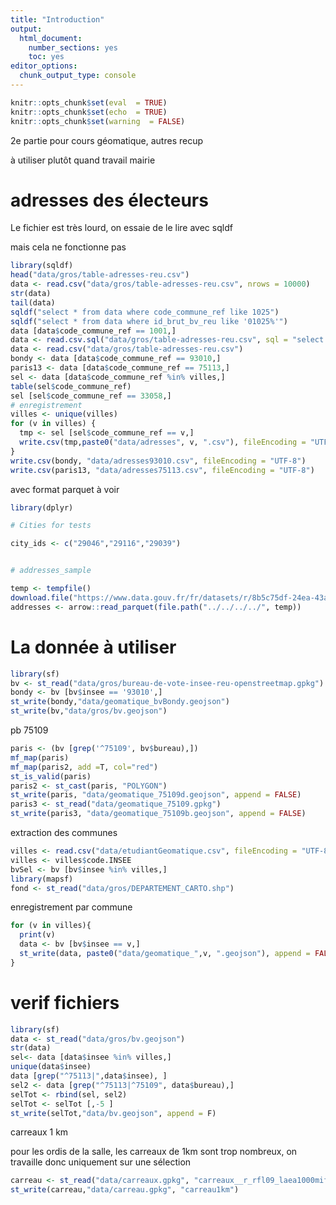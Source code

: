 ```yaml
---
title: "Introduction"
output:
  html_document:
    number_sections: yes
    toc: yes
editor_options:
  chunk_output_type: console
---
```


```r
knitr::opts_chunk$set(eval  = TRUE)
knitr::opts_chunk$set(echo  = TRUE)
knitr::opts_chunk$set(warning  = FALSE)
``` 


2e partie pour cours géomatique, autres recup

à utiliser plutôt quand travail mairie


# adresses des électeurs

Le fichier est très lourd, on essaie de le lire avec sqldf

mais cela ne fonctionne pas

```r
library(sqldf)
head("data/gros/table-adresses-reu.csv")
data <- read.csv("data/gros/table-adresses-reu.csv", nrows = 10000)
str(data)
tail(data)
sqldf("select * from data where code_commune_ref like 1025")
sqldf("select * from data where id_brut_bv_reu like '01025%'")
data [data$code_commune_ref == 1001,]
data <- read.csv.sql("data/gros/table-adresses-reu.csv", sql = "select * from file where code_commune_ref like 93010 " )
data <- read.csv("data/gros/table-adresses-reu.csv")
bondy <- data [data$code_commune_ref == 93010,]
paris13 <- data [data$code_commune_ref == 75113,]
sel <- data [data$code_commune_ref %in% villes,]
table(sel$code_commune_ref)
sel [sel$code_commune_ref == 33058,]
# enregistrement
villes <- unique(villes)
for (v in villes) {
  tmp <- sel [sel$code_commune_ref == v,]
  write.csv(tmp,paste0("data/adresses", v, ".csv"), fileEncoding = "UTF-8")
}
write.csv(bondy, "data/adresses93010.csv", fileEncoding = "UTF-8")
write.csv(paris13, "data/adresses75113.csv", fileEncoding = "UTF-8")
```


avec format parquet à voir

```r
library(dplyr)

# Cities for tests

city_ids <- c("29046","29116","29039")


# addresses_sample

temp <- tempfile()
download.file("https://www.data.gouv.fr/fr/datasets/r/8b5c75df-24ea-43ae-9f4c-6f5c633e942b", temp)
addresses <- arrow::read_parquet(file.path("../../../../", temp))
```






# La donnée à utiliser

```r
library(sf)
bv <- st_read("data/gros/bureau-de-vote-insee-reu-openstreetmap.gpkg")
bondy <- bv [bv$insee == '93010',]
st_write(bondy,"data/geomatique_bvBondy.geojson")
st_write(bv,"data/gros/bv.geojson")
```




pb 75109


```r
paris <- (bv [grep('^75109', bv$bureau),])
mf_map(paris)
mf_map(paris2, add =T, col="red")
st_is_valid(paris)
paris2 <- st_cast(paris, "POLYGON")
st_write(paris, "data/geomatique_75109d.geojson", append = FALSE)
paris3 <- st_read("data/geomatique_75109.gpkg")
st_write(paris3, "data/geomatique_75109b.geojson", append = FALSE)
```


extraction des communes

```r
villes <- read.csv("data/etudiantGeomatique.csv", fileEncoding = "UTF-8")
villes <- villes$code.INSEE
bvSel <- bv [bv$insee %in% villes,]
library(mapsf)
fond <- st_read("data/gros/DEPARTEMENT_CARTO.shp")
```

enregistrement par commune

```r
for (v in villes){
  print(v)
  data <- bv [bv$insee == v,]
  st_write(data, paste0("data/geomatique_",v, ".geojson"), append = FALSE)
}
```

# verif fichiers

```r
library(sf)
data <- st_read("data/gros/bv.geojson")
str(data)
sel<- data [data$insee %in% villes,]
unique(data$insee)
data [grep("^75113|",data$insee), ]
sel2 <- data [grep("^75113|^75109", data$bureau),]
selTot <- rbind(sel, sel2)
selTot <- selTot [,-5 ]
st_write(selTot,"data/bv.geojson", append = F)
```

carreaux 1 km

pour les ordis de la salle, les carreaux de 1km sont trop nombreux, on travaille donc uniquement
sur une sélection



```r
carreau <- st_read("data/carreaux.gpkg", "carreaux__r_rfl09_laea1000mifSEL")
st_write(carreau,"data/carreau.gpkg", "carreau1km")
```


